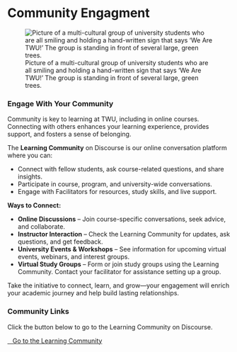 # Community Engagment {.unnumbered}

![Picture of a multi-cultural group of university students who are all smiling and holding a hand-written sign that says 'We Are TWU!' The group is standing in front of several large, green trees.](assets/community/Leaning_Hub.jpg)

### Engage With Your Community {.unnumbered}

Community is key to learning at TWU, including in online courses. Connecting with others enhances your learning experience, provides support, and fosters a sense of belonging.

The **Learning Community** on Discourse is our online conversation platform where you can:

- Connect with fellow students, ask course-related questions, and share insights.
- Participate in course, program, and university-wide conversations.
- Engage with Facilitators for resources, study skills, and live support.

**Ways to Connect:**

- **Online Discussions** – Join course-specific conversations, seek advice, and collaborate.
- **Instructor Interaction** – Check the Learning Community for updates, ask questions, and get feedback.
- **University Events & Workshops** – See information for upcoming virtual events, webinars, and interest groups.
- **Virtual Study Groups** – Form or join study groups using the Learning Community. Contact your facilitator for assistance setting up a group.

Take the initiative to connect, learn, and grow—your engagement will enrich your academic journey and help build lasting relationships.

### Community Links

Click the button below to go to the Learning Community on Discourse.

<a href="https://twu.discourse.group/auth/microsoft_office365" class="btn btn-primary"><i class="bi bi-chat-dots fa-regular fa-comment-dots"></i>&nbsp;&nbsp; Go to the Learning Community</a>